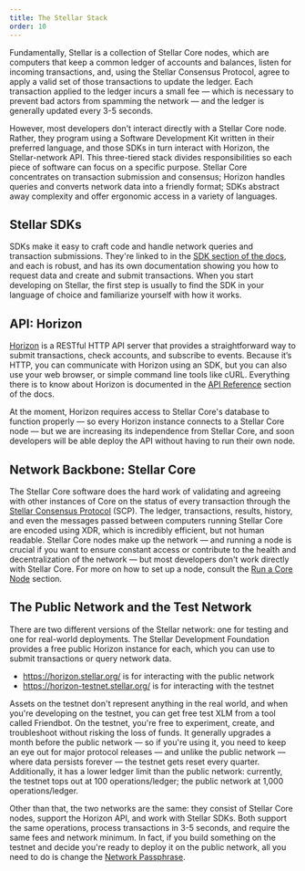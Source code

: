 ```yaml
---
title: The Stellar Stack
order: 10
---
```


Fundamentally, Stellar is a collection of Stellar Core nodes, which are computers that keep a common ledger of accounts and balances, listen for incoming transactions, and, using the Stellar Consensus Protocol, agree to apply a valid set of those transactions to update the ledger.  Each transaction applied to the ledger incurs a small fee — which is necessary to prevent bad actors from spamming the network — and the ledger is generally updated every 3-5 seconds.  

However, most developers don't interact directly with a Stellar Core node.  Rather, they program using a Software Development Kit written in their preferred language, and those SDKs in turn interact with Horizon, the Stellar-network API.  This three-tiered stack divides responsibilities so each piece of software can focus on a specific purpose.  Stellar Core concentrates on transaction submission and consensus; Horizon handles queries and converts network data into a friendly format; SDKs abstract away complexity and offer ergonomic access in a variety of languages.    

## Stellar SDKs
SDKs make it easy to craft code and handle network queries and transaction submissions.  They're linked to in the [SDK section of the docs](link), and each is robust, and has its own documentation showing you how to request data and create and submit transactions.  When you start developing on Stellar, the first step is usually to find the SDK in your language of choice and familiarize yourself with how it works.

## API: Horizon
[Horizon](link) is a RESTful HTTP API server that provides a straightforward way to submit transactions, check accounts, and subscribe to events. Because it’s HTTP, you can communicate with Horizon using an SDK, but you can also use your web browser, or simple command line tools like cURL.  Everything there is to know about Horizon is documented in the [API Reference](link) section of the docs. 

At the moment, Horizon requires access to Stellar Core's database to function properly — so every Horizon instance connects to a Stellar Core node — but we are increasing its independence from Stellar Core, and soon developers will be able deploy the API without having to run their own node.  

## Network Backbone: Stellar Core
The Stellar Core software does the hard work of validating and agreeing with other instances of Core on the status of every transaction through the [Stellar Consensus Protocol](link) (SCP).  The ledger, transactions, results, history, and even the messages passed between computers running Stellar Core are encoded using XDR, which is incredibly efficient, but not human readable.  Stellar Core nodes make up the network — and running a node is crucial if you want to ensure constant access or contribute to the health and decentralization of the network — but most developers don't work directly with Stellar Core.  For more on how to set up a node, consult the [Run a Core Node](link) section.    

## The Public Network and the Test Network
There are two different versions of the Stellar network: one for testing and one for real-world deployments.  The Stellar Development Foundation provides a free public Horizon instance for each, which you can use to submit transactions or query network data.

* https://horizon.stellar.org/ is for interacting with the public network
* https://horizon-testnet.stellar.org/ is for interacting with the testnet

Assets on the testnet don't represent anything in the real world, and when you're developing on the testnet, you can get free test XLM from a tool called Friendbot.  On the testnet, you're free to experiment, create, and troubleshoot without risking the loss of funds.  It generally upgrades a month before the public network — so if you're using it, you need to keep an eye out for major protocol releases — and unlike the public network — where data persists forever — the testnet gets reset every quarter. Additionally, it has a lower ledger limit than the public network: currently, the testnet tops out at 100 operations/ledger; the public network at 1,000 operations/ledger.  

Other than that, the two networks are the same: they consist of Stellar Core nodes, support the Horizon API, and work with Stellar SDKs.  Both support the same operations, process transactions in 3-5 seconds, and require the same fees and network minimum.  In fact, if you build something on the testnet and decide you're ready to deploy it on the public network, all you need to do is change the [Network Passphrase](link).   
